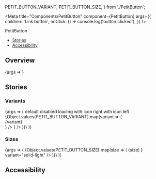   PETIT_BUTTON_VARIANT,
  PETIT_BUTTON_SIZE,
} from './PetitButton';

<Meta
  title="Components/PetitButton"
  component={PetitButton}
  args={{
    children: 'Link button',
    onClick: () => console.log('button clicked'),
  }}
/>

<PageHeader>PetitButton</PageHeader>

- [Stories](#stories)
- [Accessibility](#accessibility)

## Overview

<Canvas>
  <Story name="Default">{args => <PetitButton {...args} />}</Story>
</Canvas>

<ArgsTable story="Default" />

## Stories

### Variants

<Canvas>
  <Story name="Variants">
    {args => (
      <StoryVariantTable className="sg-button-stories-table">
        <thead>
          <tr>
            <th />
            <th>
              <Headline
                extraBold
                transform="uppercase"
                as="span"
                color="text-gray-40"
                size="medium"
              >
                default
              </Headline>
            </th>
            <th>
              <Headline
                extraBold
                transform="uppercase"
                as="span"
                color="text-gray-40"
                size="medium"
              >
                disabled
              </Headline>
            </th>
            <th>
              <Headline
                extraBold
                transform="uppercase"
                as="span"
                color="text-gray-40"
                size="medium"
              >
                loading
              </Headline>
            </th>
            <th>
              <Headline
                extraBold
                transform="uppercase"
                as="span"
                color="text-gray-40"
                size="medium"
              >
                with icon right
              </Headline>
            </th>
            <th>
              <Headline
                extraBold
                transform="uppercase"
                as="span"
                color="text-gray-40"
                size="medium"
              >
                with icon left
              </Headline>
            </th>
          </tr>
        </thead>
        <tbody>
          {Object.values(PETIT_BUTTON_VARIANT).map(variant => (
            <tr
              style={{
                backgroundColor:
                  'transparent-inverted' === variant ? 'black' : 'transparent',
              }}
              key={variant}
            >
              <td>
                <div
                  style={{
                    height: 40,
                    display: 'flex',
                    alignItems: 'center',
                  }}
                >
                  <Headline
                    extraBold
                    transform="uppercase"
                    as="span"
                    color="text-gray-40"
                    size="medium"
                  >
                    {variant}
                  </Headline>
                </div>
              </td>
              <td>
                <div>
                  <PetitButton {...args} variant={variant} />
                </div>
              </td>
              <td>
                <PetitButton {...args} variant={variant} disabled />
              </td>
              <td>
                <PetitButton {...args} variant={variant} />
              </td>
              <td>
                <PetitButton
                  {...args}
                  variant={variant}
                  icon={<Icon type="arrow_right" color="adaptive" />}
                />
              </td>
              <td>
                <PetitButton
                  {...args}
                  variant={variant}
                  icon={<Icon type="arrow_up" color="adaptive" reversedOrder />}
                />
              </td>
            </tr>
          ))}
        </tbody>
      </StoryVariantTable>
    )}
  </Story>
</Canvas>

### Sizes

<Canvas>
  <Story name="Sizes">
    {args => (
      <StoryVariantTable>
        <tbody>
          {Object.values(PETIT_BUTTON_SIZE).map(size => (
            <tr key={size}>
              <td>
                <Headline
                  extraBold
                  transform="uppercase"
                  as="span"
                  color="text-gray-40"
                  size="medium"
                >
                  {size}
                </Headline>
              </td>
              <td>
                <PetitButton {...args} size={size} variant="solid-light" />
              </td>
              <td>
                <PetitButton
                  {...args}
                  size={size}
                  icon={<Icon type="arrow_up" color="adaptive" />}
                  variant="solid-light"
                />
              </td>
            </tr>
          ))}
        </tbody>
      </StoryVariantTable>
    )}
  </Story>
</Canvas>

## Accessibility
